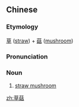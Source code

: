 ==Chinese==
{{zh-forms}}

===Etymology===
[[草]] ([[straw]]) + [[菇]] ([[mushroom]])

===Pronunciation===
{{zh-pron
|m=cǎogū
|c=cou2 gu1
|mn=chháu-ko͘
|cat=n
}}

===Noun===
{{zh-noun}}

# [[straw mushroom]]

[[zh:草菇]]